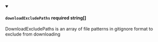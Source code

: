 
<details className="config-field" data-expandable="false" open>
<summary>

#### `downloadExcludePaths` <span class="config-field-required" data-required="false">required</span> <span class="config-field-type">string[]</span> <span class="config-field-default"></span>

DownloadExcludePaths is an array of file patterns in gitignore format to exclude from downloading

</summary>



</details>
